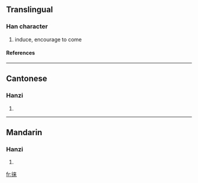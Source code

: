 {{see|徠}}

==Translingual==
===Han character===
{{Han char|rn=60|rad=彳|as=07|sn=10|four=|canj=竹人木廿 (HODT)}}
# induce, encourage to come
====References====
{{Han ref|kx=0367.271|hdz=20824.050|uh=5F95|ud=24469}}
----
==Cantonese==
===Hanzi===
{{yue-hanzi|jyut=|y=loi4}}
# {{defn|Cantonese}}
----
==Mandarin==
===Hanzi===
{{cmn-hanzi|tra=徠|pin=[[lái]] (lai2)|wg=lai<sup>2</sup>}}
# {{defn|Mandarin}}

[[fr:徕]]